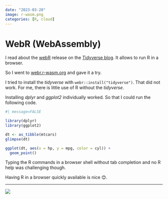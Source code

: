 ```yaml
---
date: "2023-03-20"
image: r-wasm.png
categories: [R, cloud]
---
```


# WebR (WebAssembly)

I read about the [webR](https://docs.r-wasm.org/webr/latest/) release on the [Tidyverse blog](https://www.tidyverse.org/blog/2023/03/webr-0-1-0/). It allows to run R in a browser.

So I went to [webr.r-wasm.org](https://webr.r-wasm.org/latest/) and gave it a try.

I tried to install the _tidyverse_ with `webr::install("tidyverse")`. That did not work. For me, there is little use of R without the _tidyverse_.

Installing _dplyr_ and _ggplot2_ individually worked. So that I could run the following code.

```r
#| message=FALSE

library(dplyr)
library(ggplot2)

dt <- as_tibble(mtcars)
glimpse(dt)

ggplot(dt, aes(x = hp, y = mpg, color = cyl)) +
  geom_point()
```

Typing the R commands in a browser shell without tab completion and no R help was challenging though.

Having R in a browser quickly available is nice 😊.

---

![](r-wasm.png)
